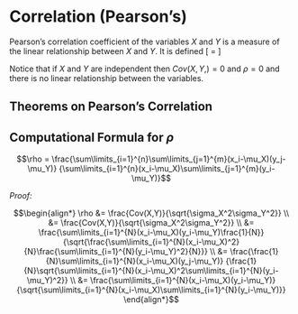 # Correlation (Pearson's)

Pearson's correlation coefficient of the variables $X$ and $Y$ is a measure of the linear relationship between $X$ and $Y$.  It is defined
\[\rho
	= \frac{Cov(X,Y)}{\sqrt{\sigma_X^2\cdot \sigma_Y^2}}\]

Notice that if $X$ and $Y$ are independent then $Cov(X,Y,)=0$ and $\rho=0$ and there is no linear relationship between the variables.

## Theorems on Pearson's Correlation

## Computational Formula for $\rho$

$$\rho
	= \frac{\sum\limits_{i=1}^{n}\sum\limits_{j=1}^{m}(x_i-\mu_X)(y_j-\mu_Y)}
		{\sum\limits_{i=1}^{n}(x_i-\mu_X)\sum\limits_{j=1}^{m}(y_i-\mu_Y)}$$

_Proof:_

$$\begin{align*} 
\rho
	&= \frac{Cov(X,Y)}{\sqrt{\sigma_X^2\sigma_Y^2}} \\
	&= \frac{Cov(X,Y)}{\sqrt{\sigma_X^2\sigma_Y^2}} \\
	&= \frac{\sum\limits_{i=1}^{N}(x_i-\mu_X)(y_i-\mu_Y)\frac{1}{N}}
		{\sqrt{\frac{\sum\limits_{i=1}^{N}(x_i-\mu_X)^2}{N}\frac{\sum\limits_{i=1}^{N}(y_i-\mu_Y)^2}{N}}} \\
  &= \frac{\frac{1}{N}\sum\limits_{i=1}^{N}(x_i-\mu_X)(y_j-\mu_Y)}
		{\frac{1}{N}\sqrt{\sum\limits_{i=1}^{N}(x_i-\mu_X)^2\sum\limits_{i=1}^{N}(y_i-\mu_Y)^2}} \\
	&= \frac{\sum\limits_{i=1}^{N}(x_i-\mu_X)(y_i-\mu_Y)}
		{\sqrt{\sum\limits_{i=1}^{N}(x_i-\mu_X)\sum\limits_{i=1}^{N}(y_i-\mu_Y)}}
\end{align*}$$
